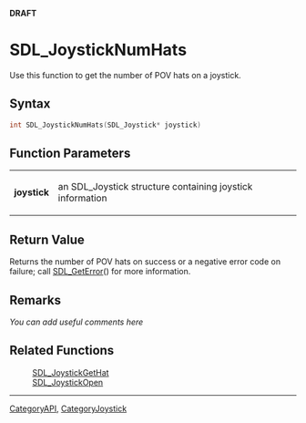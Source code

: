 <span color="red">'''DRAFT'''</span>

= SDL_JoystickNumHats =
Use this function to get the number of POV hats on a joystick.


== Syntax ==
<syntaxhighlight lang='c++'>
int SDL_JoystickNumHats(SDL_Joystick* joystick)
</syntaxhighlight>

== Function Parameters ==
{|
|'''joystick'''
|an SDL_Joystick structure containing joystick information
|}

== Return Value ==
Returns the number of POV hats on success or a negative error code on failure; call [[SDL_GetError]]() for more information.

== Remarks ==
''You can add useful comments here''

== Related Functions ==
:[[SDL_JoystickGetHat]]
:[[SDL_JoystickOpen]]

----
[[CategoryAPI]], [[CategoryJoystick]]
